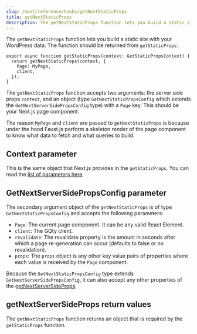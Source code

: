 ```yaml
---
slug: /next/reference/hooks/getNextStaticProps
title: getNextStaticProps
description: The getNextStaticProps function lets you build a static site with your WordPress data.
---
```


The `getNextStaticProps` function lets you build a static site with your WordPress data. The function should be returned from `getStaticProps`:

```
export async function getStaticProps(context: GetStaticPropsContext) {
  return getNextStaticProps(context, {
    Page: MyPage,
    client,
  });
}
```

The `getNextStaticProps` function accepts two arguments: the server side props `context`, and an object (type `GetNextStaticPropsConfig` which extends the `GetNextServerSidePropsConfig` type) with a `Page` key.
This should be your Next.js page component.

The reason `MyPage` and `client` are passed to `getNextStaticProps` is because
under the hood Faust.js perform a skeleton render of the page component to know what data to fetch and what queries to build.

## Context parameter

This is the same object that Next.js provides in the `getStaticProps`. You can read the [list of parameters here](https://nextjs.org/docs/api-reference/data-fetching/get-static-props#context-parameter).

## GetNextServerSidePropsConfig parameter

The secondary argument object of the `getNextStaticProps` is of type `GetNextStaticPropsConfig` and accepts the following parameters:

* `Page`: The current page component. It can be any valid React Element.
* `client`: The GQty client.
* `revalidate`: The revalidate property is the amount in seconds after which a page re-generation can occur (defaults to false or no revalidation).
* `props`: The `props` object is any other key value pairs of properties where each value is received by the `Page` component.

Because the `GetNextStaticPropsConfig` type extends `GetNextServerSidePropsConfig`, it can also accept any other properties of the [getNextServerSideProps](/docs/next/reference/helpers/getNextServerSideProps).

## getNextServerSideProps return values

The `getNextStaticProps` function returns an object that is required by the `getStaticProps` function.
